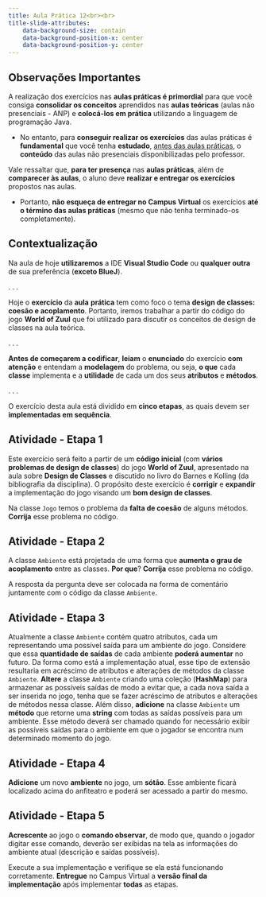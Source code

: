 ```yaml
---
title: Aula Prática 12<br><br>
title-slide-attributes:
    data-background-size: contain
    data-background-position-x: center
    data-background-position-y: center
---
```


## Observações Importantes {}
::: {.fontsize80}
::: {.nonincremental}

A realização dos exercícios nas **aulas práticas é primordial** para que você consiga **consolidar os conceitos** aprendidos nas **aulas teóricas** (aulas não presenciais - ANP) e **colocá-los em prática** utilizando a linguagem de programação Java.

- No entanto, para **conseguir realizar os exercícios** das aulas práticas é **fundamental** que você tenha **estudado**, [antes das aulas práticas]{.underline}, o **conteúdo** das aulas não presenciais disponibilizadas pelo professor. 

Vale ressaltar que, **para ter presença** nas **aulas práticas**, além de **comparecer às aulas**, o aluno deve **realizar e entregar os exercícios** propostos nas aulas.

- Portanto, **não esqueça de entregar no Campus Virtual** os exercícios **até o término das aulas práticas** (mesmo que não tenha terminado-os completamente).
:::
:::


## Contextualização

:::{.fontsize90}
Na aula de hoje **utilizaremos** a IDE **Visual Studio Code** ou **qualquer outra** de sua preferência (**exceto BlueJ**).
:::

. . .

:::{.fontsize90}
Hoje o **exercício** da **aula** **prática** tem como foco o tema **design de classes: coesão e acoplamento**. Portanto, iremos trabalhar a partir do código do jogo **World of Zuul** que foi utilizado para discutir os conceitos de design de classes na aula teórica.
:::

. . .

:::{.fontsize90}
**Antes de começarem a codificar**, **leiam** o **enunciado** do exercício **com atenção** e entendam a **modelagem** do problema, ou seja, **o que** cada **classe** implementa e a **utilidade** de cada um dos seus **atributos** e **métodos**.
:::

. . .

:::{.fontsize90}
O exercício desta aula está dividido em **cinco etapas**, as quais devem ser **implementadas em sequência**.
:::


## Atividade - Etapa 1
:::{.nonincremental .fontsize85}
Este exercício será feito a partir de um **código inicial** (com **vários problemas de design de classes**) do jogo **World of Zuul**, apresentado na aula sobre **Design de Classes** e discutido no livro do Barnes e Kolling (da bibliografia da disciplina). O propósito deste exercício é **corrigir** e **expandir** a implementação do jogo visando um **bom design de classes**. 

Na classe `Jogo` temos o problema da **falta de coesão** de alguns métodos. **Corrija** esse problema no código.
:::



## Atividade - Etapa 2
:::{.nonincremental .fontsize85}
A classe `Ambiente` está projetada de uma forma que **aumenta o grau de acoplamento** entre as classes. **Por que**? **Corrija** esse problema no código.

A resposta da pergunta deve ser colocada na forma de comentário juntamente com o código da classe `Ambiente`.
:::

## Atividade - Etapa 3
:::{.nonincremental .fontsize85}
Atualmente a classe `Ambiente` contém quatro atributos, cada um representando uma possível saída para um ambiente do jogo. Considere que essa **quantidade de saídas** de cada ambiente **poderá aumentar** no futuro. Da forma como está a implementação atual, esse tipo de extensão  resultaria em acréscimo de atributos e alterações de métodos da classe `Ambiente`. **Altere** a classe `Ambiente` criando uma coleção (**HashMap**) para armazenar as possíveis saídas de modo a evitar que, a cada nova saída a ser inserida no jogo, tenha que se fazer acréscimo de atributos e alterações de métodos nessa classe. Além disso, **adicione** na classe `Ambiente` um **método** que retorne uma **string** com todas as saídas possíveis para um ambiente. Esse método deverá ser chamado quando for necessário exibir as possíveis saídas para o ambiente em que o jogador se encontra num determinado momento do jogo.
:::

## Atividade - Etapa 4
:::{.nonincremental .fontsize85}
**Adicione** um novo **ambiente** no jogo, um **sótão**. Esse ambiente ficará localizado acima do anfiteatro e poderá ser acessado a partir do mesmo. 
:::


## Atividade - Etapa 5

:::{.nonincremental .fontsize85}
**Acrescente** ao jogo o **comando observar**, de modo que, quando o jogador digitar esse comando, deverão ser exibidas na tela as informações do ambiente atual (descrição e saídas possíveis). 
:::



:::{.callout-warning title="Atenção" icon=false .fontsize90}
Execute a sua implementação e verifique se ela está funcionando corretamente. **Entregue** no Campus Virtual a **versão final da implementação** após implementar **todas** as etapas.
:::
